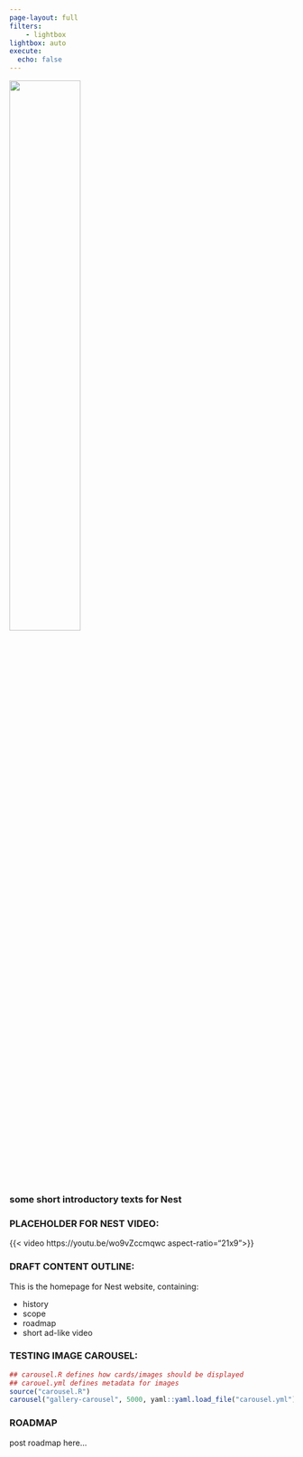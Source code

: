 ```yaml
---
page-layout: full
filters:
    - lightbox
lightbox: auto
execute:
  echo: false
---
```


::: {.grid}
::: {.g-col-4}
![](img/nest.png){fig-align="center" width=50%}
:::
::: {.g-col-8}
### **some short introductory texts for Nest**
:::
:::  

### PLACEHOLDER FOR NEST VIDEO:
{{< video https://youtu.be/wo9vZccmqwc aspect-ratio="21x9">}}


### DRAFT CONTENT OUTLINE:
This is the homepage for Nest website, containing:

* history
* scope
* roadmap
* short ad-like video

### TESTING IMAGE CAROUSEL:

```r
## carousel.R defines how cards/images should be displayed
## carouel.yml defines metadata for images
source("carousel.R")
carousel("gallery-carousel", 5000, yaml::yaml.load_file("carousel.yml"))
```

### ROADMAP

post roadmap here...
